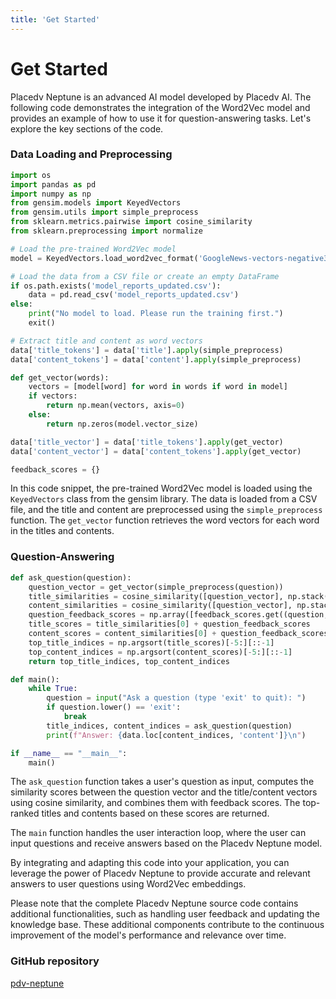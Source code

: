```yaml
---
title: 'Get Started'
---
```


# Get Started

Placedv Neptune is an advanced AI model developed by Placedv AI. The following code demonstrates the integration of the Word2Vec model and provides an example of how to use it for question-answering tasks. Let's explore the key sections of the code.

### Data Loading and Preprocessing

```python copy
import os
import pandas as pd
import numpy as np
from gensim.models import KeyedVectors
from gensim.utils import simple_preprocess
from sklearn.metrics.pairwise import cosine_similarity
from sklearn.preprocessing import normalize

# Load the pre-trained Word2Vec model
model = KeyedVectors.load_word2vec_format('GoogleNews-vectors-negative300.bin', binary=True)

# Load the data from a CSV file or create an empty DataFrame
if os.path.exists('model_reports_updated.csv'):
    data = pd.read_csv('model_reports_updated.csv')
else:
    print("No model to load. Please run the training first.")
    exit()

# Extract title and content as word vectors
data['title_tokens'] = data['title'].apply(simple_preprocess)
data['content_tokens'] = data['content'].apply(simple_preprocess)

def get_vector(words):
    vectors = [model[word] for word in words if word in model]
    if vectors:
        return np.mean(vectors, axis=0)
    else:
        return np.zeros(model.vector_size)

data['title_vector'] = data['title_tokens'].apply(get_vector)
data['content_vector'] = data['content_tokens'].apply(get_vector)

feedback_scores = {}
```

In this code snippet, the pre-trained Word2Vec model is loaded using the `KeyedVectors` class from the gensim library. The data is loaded from a CSV file, and the title and content are preprocessed using the `simple_preprocess` function. The `get_vector` function retrieves the word vectors for each word in the titles and contents.

### Question-Answering

```python copy
def ask_question(question):
    question_vector = get_vector(simple_preprocess(question))
    title_similarities = cosine_similarity([question_vector], np.stack(data['title_vector'].values))
    content_similarities = cosine_similarity([question_vector], np.stack(data['content_vector'].values))
    question_feedback_scores = np.array([feedback_scores.get((question, title, content), 0) for title, content in zip(data['title'], data['content'])])
    title_scores = title_similarities[0] + question_feedback_scores
    content_scores = content_similarities[0] + question_feedback_scores
    top_title_indices = np.argsort(title_scores)[-5:][::-1]
    top_content_indices = np.argsort(content_scores)[-5:][::-1]
    return top_title_indices, top_content_indices

def main():
    while True:
        question = input("Ask a question (type 'exit' to quit): ")
        if question.lower() == 'exit':
            break
        title_indices, content_indices = ask_question(question)
        print(f"Answer: {data.loc[content_indices, 'content']}\n")

if __name__ == "__main__":
    main()
```

The `ask_question` function takes a user's question as input, computes the similarity scores between the question vector and the title/content vectors using cosine similarity, and combines them with feedback scores. The top-ranked titles and contents based on these scores are returned.

The `main` function handles the user interaction loop, where the user can input questions and receive answers based on the Placedv Neptune model.

By integrating and adapting this code into your application, you can leverage the power of Placedv Neptune to provide accurate and relevant answers to user questions using Word2Vec embeddings.

Please note that the complete Placedv Neptune source code contains additional functionalities, such as handling user feedback and updating the knowledge base. These additional components contribute to the continuous improvement of the model's performance and relevance over time.

### GitHub repository

[pdv-neptune](https://github.com/placedv/pdv-neptune)




